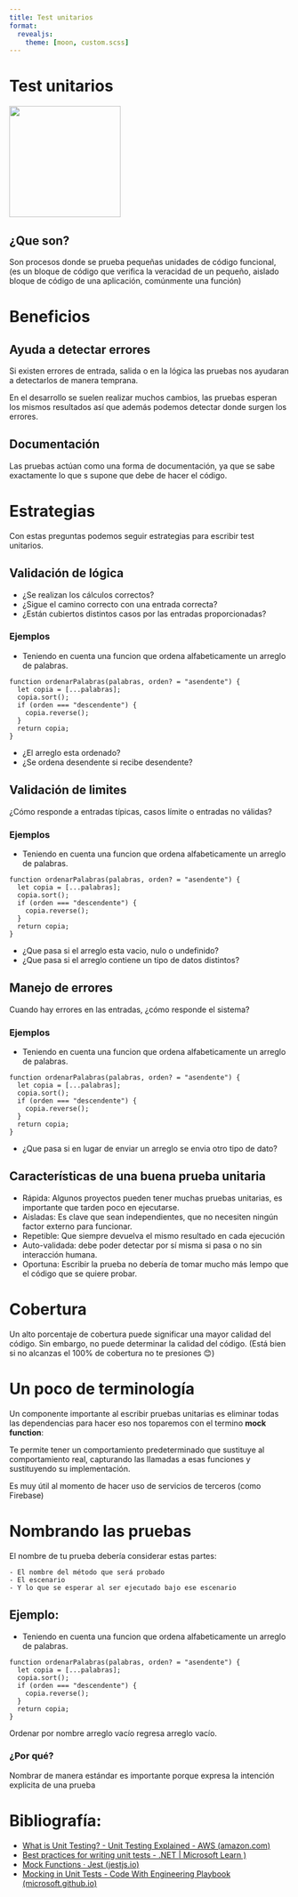 ```yaml
---
title: Test unitarios
format: 
  revealjs:
    theme: [moon, custom.scss]
---
```


# Test unitarios

![](./img/unit-test-intro.jpeg){fig-alt="Unit Test Img" height=200}

## ¿Que son?

Son procesos donde se prueba pequeñas unidades de código funcional, (es un bloque de código 
que verifica la veracidad de un pequeño, aislado bloque de código de una aplicación, 
comúnmente una función) 

# Beneficios

## Ayuda a detectar errores

Si existen errores de entrada, salida o en la lógica las pruebas nos ayudaran a detectarlos de 
manera temprana.
 
En el desarrollo se suelen realizar muchos cambios, las pruebas esperan los mismos resultados 
así que además podemos detectar donde surgen los errores.

## Documentación

Las pruebas actúan como una forma de documentación, ya que se sabe exactamente lo que s 
supone que debe de hacer el código.

# Estrategias

Con estas preguntas podemos seguir estrategias para escribir test unitarios.

## Validación de lógica 
 
- ¿Se realizan los cálculos correctos?
- ¿Sigue el camino correcto con una entrada correcta? 
- ¿Están cubiertos distintos casos por las entradas proporcionadas? 

### Ejemplos

- Teniendo en cuenta una funcion que ordena alfabeticamente un arreglo de palabras.

```
function ordenarPalabras(palabras, orden? = "asendente") {
  let copia = [...palabras];
  copia.sort();
  if (orden === "descendente") {
    copia.reverse();
  }
  return copia;
}
```

- ¿El arreglo esta ordenado?
- ¿Se ordena desendente si recibe desendente?


## Validación de limites 
 
  ¿Cómo responde a entradas típicas, casos límite o entradas no válidas? 

### Ejemplos


- Teniendo en cuenta una funcion que ordena alfabeticamente un arreglo de palabras.

```
function ordenarPalabras(palabras, orden? = "asendente") {
  let copia = [...palabras];
  copia.sort();
  if (orden === "descendente") {
    copia.reverse();
  }
  return copia;
}
```

- ¿Que pasa si el arreglo esta vacio, nulo o undefinido?
- ¿Que pasa si el arreglo contiene un tipo de datos distintos?
 
## Manejo de errores 
 
Cuando hay errores en las entradas, ¿cómo responde el sistema? 

### Ejemplos

- Teniendo en cuenta una funcion que ordena alfabeticamente un arreglo de palabras.

```
function ordenarPalabras(palabras, orden? = "asendente") {
  let copia = [...palabras];
  copia.sort();
  if (orden === "descendente") {
    copia.reverse();
  }
  return copia;
}
```

- ¿Que pasa si en lugar de enviar un arreglo se envia otro tipo de dato?


## Características de una buena prueba unitaria

- Rápida: Algunos proyectos pueden tener muchas pruebas unitarias, es importante que 
tarden poco en ejecutarse. 
- Aisladas: Es clave que sean independientes, que no necesiten ningún factor externo para 
funcionar.  
- Repetible: Que siempre devuelva el mismo resultado en cada ejecución 
- Auto-validada: debe poder detectar por sí misma si pasa o no sin interacción humana. 
- Oportuna: Escribir la prueba no debería de tomar mucho más Iempo que el código que 
se quiere probar. 

# Cobertura  

Un alto porcentaje de cobertura puede significar una mayor calidad del código. Sin embargo, no puede determinar la calidad del código. (Está bien si no alcanzas el 100% de cobertura no te presiones 😊) 

# Un poco de terminología 

Un componente importante al escribir pruebas unitarias es eliminar todas las dependencias para hacer eso nos toparemos con el termino **mock function**: 

Te permite tener un comportamiento predeterminado que sustituye al comportamiento real, capturando las llamadas a esas funciones y sustituyendo su implementación.  

Es muy útil al momento de hacer uso de servicios de terceros (como Firebase) 

# Nombrando las pruebas 

El nombre de tu prueba debería considerar estas partes:

    - El nombre del método que será probado 
    - El escenario
    - Y lo que se esperar al ser ejecutado bajo ese escenario 

## Ejemplo:

- Teniendo en cuenta una funcion que ordena alfabeticamente un arreglo de palabras.

```
function ordenarPalabras(palabras, orden? = "asendente") {
  let copia = [...palabras];
  copia.sort();
  if (orden === "descendente") {
    copia.reverse();
  }
  return copia;
}
```

Ordenar por nombre arreglo vacío regresa arreglo vacío.


### ¿Por qué? 

Nombrar de manera estándar es importante porque expresa la intención explicita de una prueba 

# Bibliografía:

- [What is Unit Testing? - Unit Testing Explained - AWS (amazon.com)](https://aws.amazon.com/what-is/unit-testing/)
- [Best practices for writing unit tests - .NET | Microsoft Learn )](https://learn.microsoft.com/en-us/dotnet/core/testing/unit-testing-best-practices)
- [Mock Functions · Jest (jestjs.io)](https://jestjs.io/docs/mock-functions)
- [Mocking in Unit Tests - Code With Engineering Playbook (microsoft.github.io)](https://microsoft.github.io/code-with-engineering-playbook/automated-testing/unit-testing/mocking/#best-practices)
